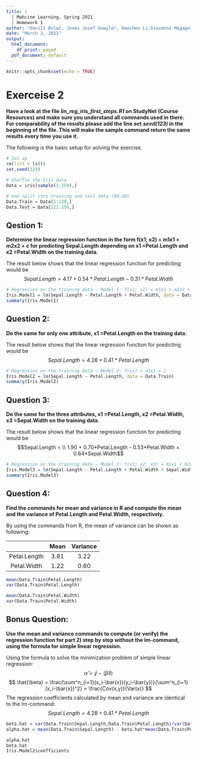 ```yaml
---
title: |
  | Mahcine Learning, Spring 2021
  | Homework 1
author: "Daniil Bulat, Jonas Josef Huwyler, Haochen Li,Giovanni Magagnin"
date: "March 3, 2021"
output:
  html_document:
    df_print: paged
  pdf_document: default
---
```



```r
knitr::opts_chunk$set(echo = TRUE)
```

# Exerceise 2
**
Have a look at the file *lin_reg_iris_first_steps.R1* on StudyNet (Course Resources) and make sure you
understand all commands used in there. For comparability of the results please add the line *set.seed(123)*
in the beginning of the file. This will make the sample command return the same results every time you use
it.
**

The following is the basic setup for solving the exercise.
```r
# Set up
rm(list = ls())
set.seed(123)

# Shuffle the Iris data
Data = iris[sample(1:150),]

# and split into training and test data (80-20)
Data.Train = Data[1:120,]
Data.Test = Data[121:150,]
```

## Qestion 1: 

**
Determine the linear regression function in the form f(x1; x2) = m1x1 + m2x2 + c for predicting Sepal.Length depending on x1 =Petal.Length and x2 =Petal.Width on the training data.
**

The result below shows that the linear regression function for predicting would be 
$$Sepal.Length = 4.17 + 0.54*Petal.Length - 0.31*Petal.Width$$

```r
# Regression on the training data - Model 1: f(x1; x2) = m1x1 + m2x2 + c
Iris.Model1 = lm(Sepal.Length ~ Petal.Length + Petal.Width, data = Data.Train)
summary(Iris.Model1)
```

## Question 2:

**
Do the same for only one attribute, x1 =Petal.Length on the training data.
**

The result below shows that the linear regression function for predicting would be
$$Sepal.Length = 4.28 + 0.41*Petal.Length$$

```r
# Regression on the training data - Model 2: f(x1) = m1x1 + c
Iris.Model2 = lm(Sepal.Length ~ Petal.Length, data = Data.Train)
summary(Iris.Model2)

```

## Question 3:
**
Do the same for the three attributes, x1 =Petal.Length, x2 =Petal.Width, x3 =Sepal.Width on the training data.
**

The result below shows that the linear regression function for predicting would be 
$$Sepal.Length = \\
1.90 + 0.70*Petal.Length - 0.53*Petal.Width + 0.64*Sepal.Width$$
```r
# Regression on the training data - Model 3: f(x1; x2; x3) = m1x1 + m2x2 + m3x3 + c
Iris.Model3 = lm(Sepal.Length ~ Petal.Length + Petal.Width + Sepal.Width, data = Data.Train)
summary(Iris.Model3)
```

## Question 4:
**
Find the commands for mean and variance in R and compute the mean and the variance of Petal.Length and Petal.Width, respectively.
**

By using the commands from R, the mean of variance can be shown as following:

|              | Mean   | Variance |
|  :----:      | :----: |  :----:  |
| Petal.Length | 3.81   |   3.22   |
| Petal.Width  | 1.22   |   0.60   |


```r
mean(Data.Train$Petal.Length)
var(Data.Train$Petal.Length)
```

```r
mean(Data.Train$Petal.Width)
var(Data.Train$Petal.Width)
```

## Bonus Question:
**
Use the mean and variance commands to compute (or verify) the regression function for part 2) step by step without the lm-command, using the formula for simple linear regression.
**

Using the formula to solve the minimization problem of simple linear regression:
$$
\hat{\alpha} = \bar{y} -(\hat{\beta} \bar{x}) 
$$
$$
\hat{\beta} = \frac{\sum^n_{i=1}(x_i-\bar{x})(y_i-\bar{y})}{\sum^n_{i=1}(x_i-\bar{x})^2} = \frac{Cov(x,y)}{Var(x)}
$$
The regression coefficients calculated by mean and variance are identical to the lm-command:
$$Sepal.Length = 4.28 + 0.41*Petal.Length$$


```r
beta.hat = var(Data.Train$Sepal.Length,Data.Train$Petal.Length)/var(Data.Train$Petal.Length)
alpha.hat = mean(Data.Train$Sepal.Length) - beta.hat*mean(Data.Train$Petal.Length)
```

```r
alpha.hat
beta.hat
Iris.Model2$coefficients
```




